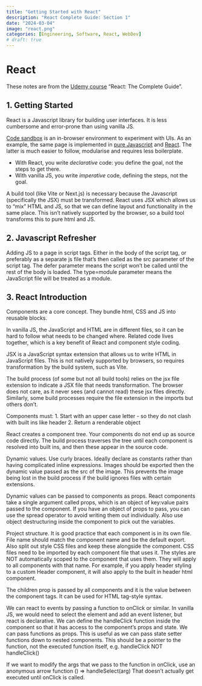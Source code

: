 ```yaml
---
title: "Getting Started with React"
description: "React Complete Guide: Section 1"
date: "2024-03-04"
image: "react.png"
categories: [Engineering, Software, React, WebDev]
# draft: true
---
```


# React

These notes are from the [Udemy course](https://www.udemy.com/share/101Wby3@bwKzzF5Lsdyap2056rQpfSQPMwoPeWakiLbWURQe1VXLfFumI76lGqitdKHEWO3C/) "React: The Complete Guide".

## 1. Getting Started
React is a Javascript library for building user interfaces. It is less cumbersome and error-prone than using vanilla JS.

[Code sandbox](https://codesandbox.io/) is an in-browser environment to experiment with UIs.
As an example, the same page is implemented in [pure Javascript](https://codesandbox.io/p/sandbox/vanilla-js-demo-6049kj) and [React](https://codesandbox.io/p/sandbox/react-vs-vanilla-demo-uc08fv). 
The latter is much easier to follow, modularise and requires less boilerplate.

- With React, you write *declarative* code: you define the goal, not the steps to get there.
- With vanilla JS, you write *imperative* code, defining the steps, not the goal.


A build tool (like Vite or Next.js) is necessary because the Javascript (specifically the JSX) must be transformed. React uses JSX which allows us to "mix" HTML and JS, so that we can define layout and functionality in the same place. This isn't natively supported by the browser, so a build tool transforms this to pure html and JS.


## 2. Javascript Refresher
Adding JS to a page in script tags. 
Either in the body of the script tag, or preferably as a separate js file that’s then called as the src parameter of the script tag. 
The defer parameter means the script won’t be called until the rest of the body is loaded. 
The type=module parameter means the JavaScript file will be treated as a module. 


## 3. React Introduction

Components are a core concept. They bundle html, CSS and JS into reusable blocks. 

In vanilla JS, the JavaScript and HTML are in different files, so it can be hard to follow what needs to be changed where. Related code lives together, which is a key benefit of React and component style coding. 

JSX is a JavaScript syntax extension that allows us to write HTML in JavaScript files. This is not natively supported by browsers, so requires transformation by the build system, such as Vite. 

The build process (of some but not all build tools) relies on the jsx file extension to indicate a JSX file that needs transformation. The browser does not care, as it never sees (and cannot read) these jsx files directly. Similarly, some build processes require the file extension in the imports but others don’t. 

Components must:
1. Start with an upper case letter - so they do not clash with built ins like header
2. Return a renderable object

React creates a component tree. Your components do not end up as source code directly. The build process traverses the tree until each component is resolved into built ins, and then these appear in the source code. 

Dynamic values. 
Use curly braces. 
Ideally declare as constants rather than having complicated inline expressions. 
Images should be exported then the dynamic value passed as the src of the image. This prevents the image being lost in the build process if the build ignores files with certain extensions. 

Dynamic values can be passed to components as props. React components take a single argument called props, which is an object of key:value pairs passed to the component. 
If you have an object of props to pass, you can use the spread operator to avoid writing them out individually. 
Also use object destructuring inside the component to pick out the variables. 

Project structure. 
It is good practice that each component is in its own file. File name should match the component name and be the default export. 
Also split out style CSS files and keep these alongside the component. CSS files need to be imported by each component file that uses it. 
The styles are NOT automatically scoped to the component that uses them. They will apply to all components with that name. For example, if you apply header styling to a custom Header component, it will also apply to the built in header html component. 

The children prop is passed by all components and it is the value between the component tags. It can be used for HTML tag-style syntax. 

We can react to events by passing a function to onClick or similar. In vanilla JS, we would need to select the element and add an event listener, but react is declarative. 
We can define the handleClick function inside the component so that it has access to the component’s props and state. 
We can pass functions as props. This is useful as we can pass state setter functions down to nested components. This should be a pointer to the function, not the executed function itself, e.g. handleClick NOT handleClick()

If we want to modify the args that we pass to the function in onClick, use an anonymous arrow function () => handleSelect(arg)
That doesn’t actually get executed until onClick is called. 